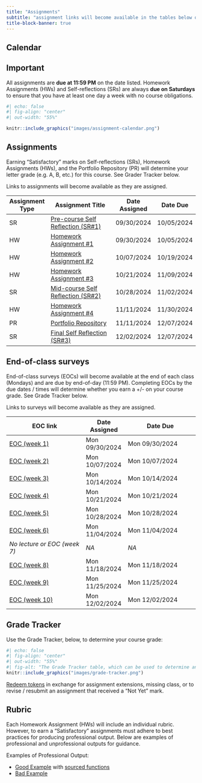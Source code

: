 ```yaml
---
title: "Assignments"
subtitle: "assignment links will become available in the tables below on the dates that they are assigned"
title-block-banner: true
---
```


## Calendar

:::{.callout-important icon=true}
## Important
All assignments are **due at 11:59 PM** on the date listed. Homework Assignments (HWs) and Self-reflections (SRs) are always **due on Saturdays** to ensure that you have at least one day a week with no course obligations.
:::


```r
#| echo: false
#| fig-align: "center"
#| out-width: "55%" 

knitr::include_graphics("images/assignment-calendar.png")
```


## Assignments
:::{.callout-important icon=true}
Earning "Satisfactory" marks on Self-reflections (SRs), Homework Assignments (HWs), and the Portfolio Repository (PR) will determine your letter grade (e.g. A, B, etc.) for this course. See Grader Tracker below.
:::

Links to assignments will become available as they are assigned.

| Assignment Type | Assignment Title                                         | Date Assigned | Date Due   |
|-----------------|----------------------------------------------------------|---------------|------------|
| SR              | [Pre-course Self Reflection (SR#1)](assignments/SR1.qmd){target="_blank"} | 09/30/2024    | 10/05/2024 |
| HW              | [Homework Assignment #1](assignments/HW1.qmd){target="_blank"}            | 09/30/2024    | 10/05/2024 |
| HW              | [Homework Assignment #2](assignments/HW2.qmd){target="_blank"}            | 10/07/2024    | 10/19/2024 |
| HW              | [Homework Assignment #3](assignments/HW3.qmd){target="_blank"}            | 10/21/2024    | 11/09/2024 |
| SR              | [Mid-course Self Reflection (SR#2)](assignments/SR2.qmd){target="_blank"} | 10/28/2024    | 11/02/2024 |
| HW              | [Homework Assignment #4](assignments/HW4.qmd){target="_blank"}            | 11/11/2024    | 11/30/2024 |
| PR              | [Portfolio Repository](assignments/PR.qmd){target="_blank"}               | 11/11/2024    | 12/07/2024 |
| SR              | [Final Self Reflection (SR#3)](assignments/SR3.qmd){target="_blank"}      | 12/02/2024    | 12/07/2024 |

## End-of-class surveys
:::{.callout-important icon=true}
End-of-class surveys (EOCs) will become available at the end of each class (Mondays) and are due by end-of-day (11:59 PM). Completing EOCs by the due dates / times will determine whether you earn a +/- on your course grade. See Grade Tracker below.
:::

Links to surveys will become available as they are assigned.
 

| EOC link                     | Date Assigned  | Date Due                   |
|------------------------------|----------------|----------------------------|
| [EOC (week 1)](https://forms.gle/7KsrhTo8eKGVbnV48){target="_blank"}  | Mon 09/30/2024 | Mon 09/30/2024|
| [EOC (week 2)](https://forms.gle/cojXqsJsFAotQndC8){target="_blank"}  | Mon 10/07/2024 | Mon 10/07/2024|
| [EOC (week 3)](https://forms.gle/sk7RrZeaCNjLVkru5){target="_blank"}  | Mon 10/14/2024 | Mon 10/14/2024|
| [EOC (week 4)](https://forms.gle/u43BYi3McB4nPxEp8){target="_blank"}  | Mon 10/21/2024 | Mon 10/21/2024|
| [EOC (week 5)](https://forms.gle/uey6mQc2CyUUAc6k7){target="_blank"}  | Mon 10/28/2024 | Mon 10/28/2024|
| [EOC (week 6)](https://forms.gle/nTf1iao32byVN7ZUA){target="_blank"}  | Mon 11/04/2024 | Mon 11/04/2024|
| *No lecture or EOC (week 7)* | *NA*           | *NA*        |
| [EOC (week 8)](https://forms.gle/TRj7vNBDEQmLFR9b8){target="_blank"}  | Mon 11/18/2024 | Mon 11/18/2024|
| [EOC (week 9)](https://forms.gle/m4sDdLSxpe2pjzGz8){target="_blank"}  | Mon 11/25/2024 | Mon 11/25/2024|
| [EOC (week 10)](https://forms.gle/99wrYNRxvVGL3gKj6){target="_blank"} | Mon 12/02/2024 | Mon 12/02/2024|

## Grade Tracker 

Use the Grade Tracker, below, to determine your course grade:

```r
#| echo: false
#| fig-align: "center"
#| out-width: "55%" 
#| fig-alt: "The Grade Tracker table, which can be used to determine an individual's course grade based on the number of 'Satisfactory' assignments completed, as well as descriptions on how to earn and use tokens"
knitr::include_graphics("images/grade-tracker.png")
```

[Redeem tokens](https://forms.gle/u51tdaAhSAQerHxh6) in exchange for assignment extensions, missing class, or to revise / resubmit an assignment that received a "Not Yet" mark.

## Rubric

Each Homework Assignment (HWs) will include an individual rubric. However, to earn a "Satisfactory" assignments must adhere to best practices for producing professional output. Below are examples of professional and unprofessional outputs for guidance. 

Examples of Professional Output:

- [Good Example](course-materials/resources/good-bad-example/good_example.qmd){target="_blank"} with [sourced functions](course-materials/resources/good-bad-example/functions.R){target="_blank"}
- [Bad Example](course-materials/resources/good-bad-example/bad_example.qmd){target="_blank"}

